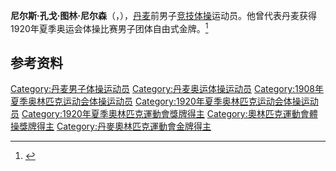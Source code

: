 {{NoteTA|G1=Sports}}
'''尼尔斯·孔戈·图林·尼尔森'''（{{lang-da|Niels Congo Turin Nielsen}}，{{bd|1887年|1月22日|1964年|6月9日}}），[[丹麦|丹麦]]前男子[[竞技体操|竞技体操]]运动员。他曾代表丹麦获得1920年夏季奥运会体操比赛男子团体自由式金牌。<ref>{{Cite web|title=Niels Congo Turin NIELSEN|url=https://www.olympic.org/niels-congo-turin-nielsen|accessdate=2021-03-30|work=International Olympic Committee}}</ref>

== 参考资料 ==
{{reflist}}

{{Authority control}}
{{DEFAULTSORT:Nielsen, Niels Turin}}
[[Category:丹麦男子体操运动员|Category:丹麦男子体操运动员]]
[[Category:丹麦奥运体操运动员|Category:丹麦奥运体操运动员]]
[[Category:1908年夏季奥林匹克运动会体操运动员|Category:1908年夏季奥林匹克运动会体操运动员]]
[[Category:1920年夏季奥林匹克运动会体操运动员|Category:1920年夏季奥林匹克运动会体操运动员]]
[[Category:1920年夏季奧林匹克運動會獎牌得主|Category:1920年夏季奧林匹克運動會獎牌得主]]
[[Category:奧林匹克運動會體操獎牌得主|Category:奧林匹克運動會體操獎牌得主]]
[[Category:丹麥奧林匹克運動會金牌得主|Category:丹麥奧林匹克運動會金牌得主]]
